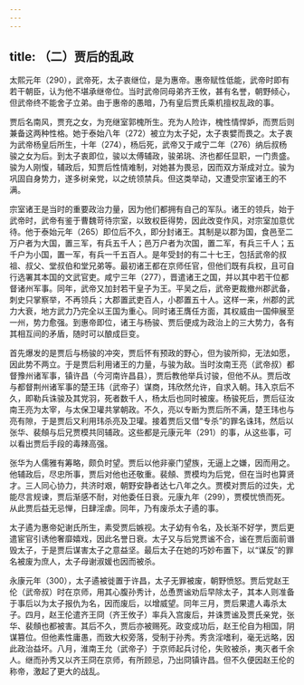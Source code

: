 ```yaml
---
---
---
```

title: （二）贾后的乱政
---



太熙元年（290），武帝死，太子衷继位，是为惠帝。惠帝赋性低能，武帝时即有若干朝臣，认为他不堪承继帝位。当时武帝同母弟齐王攸，甚有名誉，朝野倾心，但武帝终不能舍子立弟。由于惠帝的愚暗，乃有皇后贾氏乘机擅权乱政的事。

贾后名南风，贾充之女，为充继室郭槐所生。充为人险诈，槐性情悍妒，而贾后则兼备这两种性格。她于泰始八年（272）被立为太子妃，太子衷嬖而畏之。太子衷为武帝杨皇后所生，十年（274），杨后死，武帝又于咸宁二年（276）纳后叔杨骏之女为后。到太子衷即位，骏以太傅辅政，骏弟珧、济也都任显职，一门贵盛。骏为人刚愎，辅政后，知贾后性情难制，对她甚为畏忌，因而双方渐成对立。骏为巩固自身势力，遂多树亲党，以之统领禁兵。但这类举动，又遭受宗室诸王的不满。

宗室诸王是当时的重要政治力量，因为他们都拥有自己的军队。诸王的领兵，始于武帝时，武帝有鉴于曹魏苛待宗室，以致权臣得势，因此改变作风，对宗室加意优待。他于泰始元年（265）即位后不久，即分封诸王。其制是以郡为国，食邑至二万户者为大国，置三军，有兵五千人；邑万户者为次国，置二军，有兵三千人；五千户为小国，置一军，有兵一千五百人。是年受封的有二十七王，包括武帝的叔祖、叔父、堂叔伯和堂兄弟等。最初诸王都在京师任官，但他们既有兵权，且可自行选署其本国的文武官吏。咸宁三年（277），晋遣诸王之国，并以其中若干位都督诸州军事。同年，武帝又加封若干皇子为王。平吴之后，武帝更裁撤州郡武备，刺史只掌察举，不再领兵；大郡置武吏百人，小郡置五十人。这样一来，州郡的武力大衰，地方武力乃完全以王国为重心。同时诸王膺任方面，其权威由一国伸展至一州，势力愈强。到惠帝即位，诸王与杨骏、贾后便成为政治上的三大势力，各有其相互间的矛盾，随时可以酿成巨变。

首先爆发的是贾后与杨骏的冲突，贾后怀有预政的野心，但为骏所抑，无法如愿，因此势不两立。于是贾后利用诸王的力量，与骏为敌。当时汝南王亮（武帝叔）都督豫州诸军事，镇许昌（今河南许昌县），贾后教他举兵讨骏，但他不从。贾后改与都督荆州诸军事的楚王玮（武帝子）谋商，玮欣然允许，自求入朝。玮入京后不久，即勒兵诛骏及其党羽，死者数千人，杨太后也同时被废。杨骏死后，贾后征汝南王亮为太宰，与太保卫瓘共掌朝政。不久，亮以专断为贾后所不满，楚王玮也与亮有隙，于是贾后又利用玮杀亮及卫瓘。接着贾后又借“专杀”的罪名诛玮，然后以张华、裴頠与后兄贾模共同辅政。这些都是元康元年（291）的事，从这些事，可以看出贾后手段的毒辣高强。

张华为人儒雅有筹略，颇负时望。贾后以他非豪门望族，无逼上之嫌，因而用之。他辅政后，尽忠所事，贾后对他也还敬重。裴頠、贾模均为后党，但在当时也算贤才。三人同心协力，共济时艰，朝野安静者达七八年之久。贾模对贾后的过失，尤能尽言规谏，贾后渐感不耐，对他委任日衰。元康九年（299），贾模忧愤而死。从此贾后益无忌惮，日肆淫虐。同年，乃有废杀太子遹的事。

太子遹为惠帝妃谢氏所生，素受贾后嫉视。太子幼有令名，及长渐不好学，贾后更遣宦官引诱他奢靡嬉戏，因此名誉日衰。太子又与后党贾谧不合，谧在贾后面前谮毁太子，于是贾后谋害太子之意益坚。最后太子在她的巧妙布置下，以“谋反”的罪名被废为庶人，太子母谢淑媛也因而被杀。

永康元年（300），太子遹被徙置于许昌，太子无罪被废，朝野愤怒。贾后党赵王伦（武帝叔）时在京师，用其心腹孙秀计，怂恿贾谧劝后早除太子，其本人则准备于事后以为太子报仇为名，因而废后，以增威望。同年三月，贾后果遣人毒杀太子。四月，赵王伦遣齐王冏（齐王攸子）率兵入宫废后，并诛贾谧及贾氏亲党，张华、裴頠也都被害。其后不久，贾后亦被赐死。政变成功后，赵王伦自为相国，阴谋篡位。但他素性庸愚，而致大权旁落，受制于孙秀。秀贪淫嗜利，毫无远略，因此政治益坏。八月，淮南王允（武帝子）于京师起兵讨伦，失败被杀，夷灭者千余人。继而孙秀又以齐王冏在京师，有所顾忌，乃出冏镇许昌。但不久便因赵王伦的称帝，激起了更大的战乱。